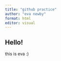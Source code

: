 ```yaml
---
title: "github practice"
author: "eva newby"
format: html
editor: visual
---
```


## Hello!

this is eva :)
